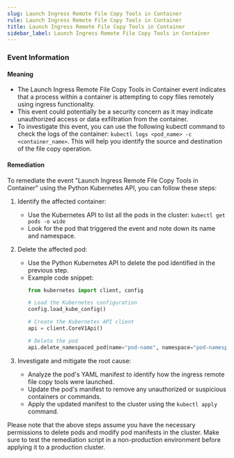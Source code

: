 ```yaml
--- 
slug: Launch Ingress Remote File Copy Tools in Container
rule: Launch Ingress Remote File Copy Tools in Container
title: Launch Ingress Remote File Copy Tools in Container
sidebar_label: Launch Ingress Remote File Copy Tools in Container
---
```

                   


### Event Information

#### Meaning

- The Launch Ingress Remote File Copy Tools in Container event indicates that a process within a container is attempting to copy files remotely using ingress functionality.
- This event could potentially be a security concern as it may indicate unauthorized access or data exfiltration from the container.
- To investigate this event, you can use the following kubectl command to check the logs of the container: `kubectl logs <pod_name> -c <container_name>`. This will help you identify the source and destination of the file copy operation.

#### Remediation

To remediate the event "Launch Ingress Remote File Copy Tools in Container" using the Python Kubernetes API, you can follow these steps:

1. Identify the affected container:
   - Use the Kubernetes API to list all the pods in the cluster: `kubectl get pods -o wide`
   - Look for the pod that triggered the event and note down its name and namespace.

2. Delete the affected pod:
   - Use the Python Kubernetes API to delete the pod identified in the previous step.
   - Example code snippet:
     ```python
     from kubernetes import client, config

     # Load the Kubernetes configuration
     config.load_kube_config()

     # Create the Kubernetes API client
     api = client.CoreV1Api()

     # Delete the pod
     api.delete_namespaced_pod(name="pod-name", namespace="pod-namespace")
     ```

3. Investigate and mitigate the root cause:
   - Analyze the pod's YAML manifest to identify how the ingress remote file copy tools were launched.
   - Update the pod's manifest to remove any unauthorized or suspicious containers or commands.
   - Apply the updated manifest to the cluster using the `kubectl apply` command.

Please note that the above steps assume you have the necessary permissions to delete pods and modify pod manifests in the cluster. Make sure to test the remediation script in a non-production environment before applying it to a production cluster.

 